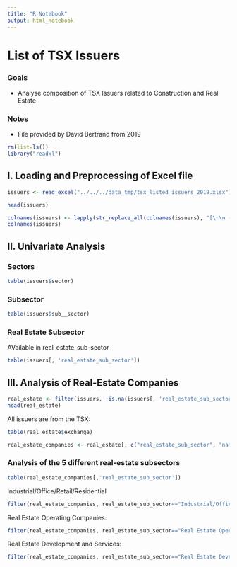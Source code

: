 ```yaml
---
title: "R Notebook"
output: html_notebook
---
```


# List of TSX Issuers

### Goals

* Analyse composition of TSX Issuers related to Construction and Real Estate

### Notes

* File provided by David Bertrand from 2019


```r
rm(list=ls())
library("readxl")
```

## I. Loading and Preprocessing of Excel file

```r
issuers <- read_excel("../../../data_tmp/tsx_listed_issuers_2019.xlsx")
```

```r
head(issuers)
```


```r
colnames(issuers) <- lapply(str_replace_all(colnames(issuers), "[\r\n -]", "_"), FUN=tolower)
colnames(issuers)
```

## II. Univariate Analysis

### Sectors

```r
table(issuers$sector)
```

### Subsector

```r
table(issuers$sub__sector)
```


### Real Estate Subsector

AVailable in real_estate_sub-sector

```r
table(issuers[, 'real_estate_sub_sector'])
```


## III. Analysis of Real-Estate Companies



```r
real_estate <- filter(issuers, !is.na(issuers[, 'real_estate_sub_sector']))
head(real_estate)
```

All issuers are from the TSX:
```r
table(real_estate$exchange)
```

```r
real_estate_companies <- real_estate[, c("real_estate_sub_sector", "name", "root__ticker")]
```


### Analysis of the 5 different real-estate subsectors

```r
table(real_estate_companies[,'real_estate_sub_sector'])
```

Industrial/Office/Retail/Residential
```r
filter(real_estate_companies, real_estate_sub_sector=="Industrial/Office/Retail/Residential")[, c("name", "root__ticker")]
```

Real Estate Operating Companies: 
```r
filter(real_estate_companies, real_estate_sub_sector=="Real Estate Operating Companies")[, c("name", "root__ticker")]
```

Real Estate Development and Services: 
```r
filter(real_estate_companies, real_estate_sub_sector=="Real Estate Development and Services")[, c("name", "root__ticker")]
```



